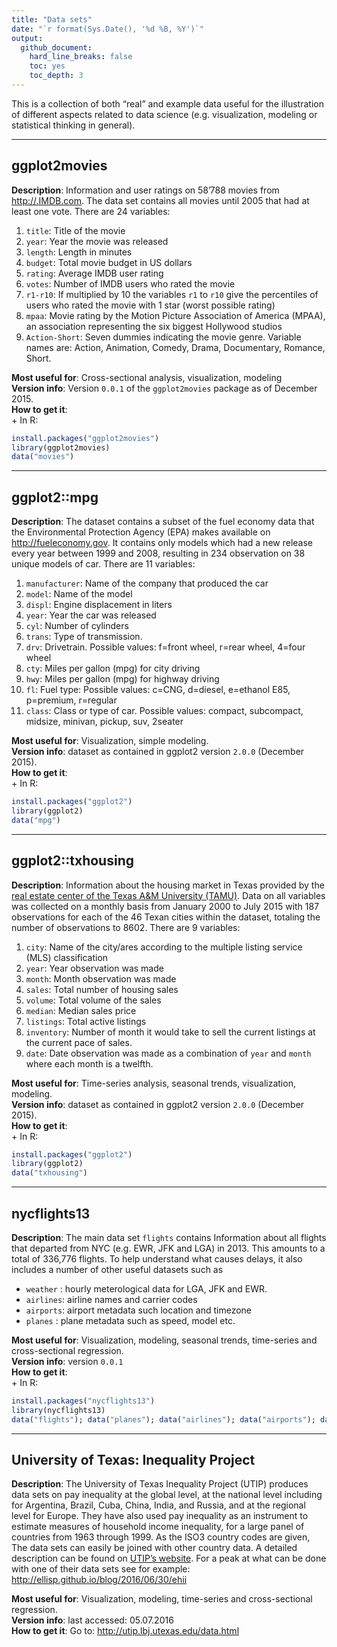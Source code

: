 ```yaml
---
title: "Data sets"
date: "`r format(Sys.Date(), '%d %B, %Y')`"
output: 
  github_document: 
    hard_line_breaks: false
    toc: yes
    toc_depth: 3
---
```


This is a collection of both "real" and example data useful for the illustration 
of different aspects related to data science (e.g. visualization, modeling or
statistical thinking in general).

***

## ggplot2movies

**Description**: Information and user ratings on 58'788 movies from <http://.IMDB.com>. 
The data set contains all movies until 2005 that had at least one vote.
There are 24 variables:  

1.  `title`: Title of the movie
2.  `year`: Year the movie was released
3.  `length`: Length in minutes
4.  `budget`: Total movie budget in US dollars
5.  `rating`: Average IMDB user rating
6.  `votes`: Number of IMDB users who rated the movie
7.  `r1-r10`: If multiplied by 10 the variables `r1` to `r10` give the percentiles 
of users who rated the movie with 1 star (worst possible rating)
8.  `mpaa`: Movie rating by the Motion Picture Association of America (MPAA), 
an association representing the six biggest Hollywood studios
9.  `Action-Short`: Seven dummies indicating the movie genre. Variable names are: 
Action, Animation, Comedy, Drama, Documentary, Romance, Short.

**Most useful for**: Cross-sectional analysis, visualization, modeling    
**Version info**: Version `0.0.1` of the `ggplot2movies` package as of December 2015.  
**How to get it**:    
  + In R: 
```r
install.packages("ggplot2movies")
library(ggplot2movies)
data("movies")
```

***

## ggplot2::mpg

**Description**: The dataset contains a subset of the fuel economy data that the 
Environmental Protection Agency (EPA) makes available on <http://fueleconomy.gov>. 
It contains only models which had a new release every year between 1999 and 2008, 
resulting in 234 observation on 38 unique models of car. There are 11 variables:

1.  `manufacturer`: Name of the company that produced the car
2.  `model`: Name of the model
3.  `displ`: Engine displacement in liters
4.  `year`: Year the car was released
5.  `cyl`: Number of cylinders
6.  `trans`: Type of transmission.
7.  `drv`:  Drivetrain. Possible values: f=front wheel, r=rear wheel, 4=four wheel
8.  `cty`: Miles per gallon (mpg) for city driving
9.  `hwy`: Miles per gallon (mpg) for highway driving
10. `fl`: Fuel type: Possible values: c=CNG, d=diesel, e=ethanol E85, p=premium, r=regular
11. `class`: Class or type of car. Possible values: compact, subcompact, midsize, minivan, pickup, suv, 2seater

**Most useful for**: Visualization, simple modeling.  
**Version info**: dataset as contained in ggplot2 version `2.0.0` (December 2015).   
**How to get it**:  
  + In R: 
```r
install.packages("ggplot2")
library(ggplot2)
data("mpg")
```

***

## ggplot2::txhousing

**Description**: Information about the housing market in Texas provided by the [real estate center of the Texas A&M University (TAMU)](http://recenter.tamu.edu/). Data on all variables was collected on a monthly basis from January 2000 to July 2015 with 187 observations for each of the 46 Texan cities within the dataset, totaling the number of observations to 8602. There are 9 variables:

1.  `city`: Name of the city/ares according to the multiple listing service (MLS) classification
2.  `year`: Year observation was made
3.  `month`: Month observation was made
4.  `sales`: Total number of housing sales
5.  `volume`: Total volume of the sales
6.  `median`: Median sales price
7.  `listings`: Total active listings
8.  `inventory`: Number of month it would take to sell the current listings at the current pace of sales.
9.  `date`: Date observation was made as a combination of `year` and `month` where each month is a twelfth.

**Most useful for**: Time-series analysis, seasonal trends, visualization, modeling.  
**Version info**: dataset as contained in ggplot2 version `2.0.0` (December 2015).   
**How to get it**:  
  + In R: 
```r
install.packages("ggplot2")
library(ggplot2)
data("txhousing")
```

***

## nycflights13

**Description**: The main data set `flights` contains Information about all flights that departed 
from NYC (e.g. EWR, JFK and LGA) in 2013. This amounts to a total of 336,776 flights.
To help understand what causes delays, it also includes a number of other useful datasets such as

  - `weather` : hourly meterological data for LGA, JFK and EWR.
  - `airlines`: airline names and carrier codes
  - `airports`: airport metadata such location and timezone
  - `planes`  : plane metadata such as speed, model etc.


**Most useful for**: Visualization, modeling, seasonal trends, time-series and cross-sectional regression.  
**Version info**: version `0.0.1`  
**How to get it**:  
  + In R:
```r
install.packages("nycflights13")
library(nycflights13)
data("flights"); data("planes"); data("airlines"); data("airports"); data("weather")
```

***

## University of Texas: Inequality Project

**Description**: The University of Texas Inequality Project (UTIP) produces data sets on pay 
inequality at the global level, at the national level including for Argentina, Brazil, Cuba, China, 
India, and Russia, and at the regional level for Europe. 
They have also used pay inequality as an instrument to estimate measures of household income 
inequality, for a large panel of countries from 1963 through 1999. As the ISO3 country codes are given,
The data sets can easily be joined with other country data. A detailed description can be found on
[UTIP's website](http://utip.lbj.utexas.edu/default.html). For a peak at what can be done with one of 
their data sets see for example: <http://ellisp.github.io/blog/2016/06/30/ehii>

**Most useful for**: Visualization, modeling, time-series and cross-sectional regression.  
**Version info**: last accessed: 05.07.2016  
**How to get it**: Go to: <http://utip.lbj.utexas.edu/data.html>
